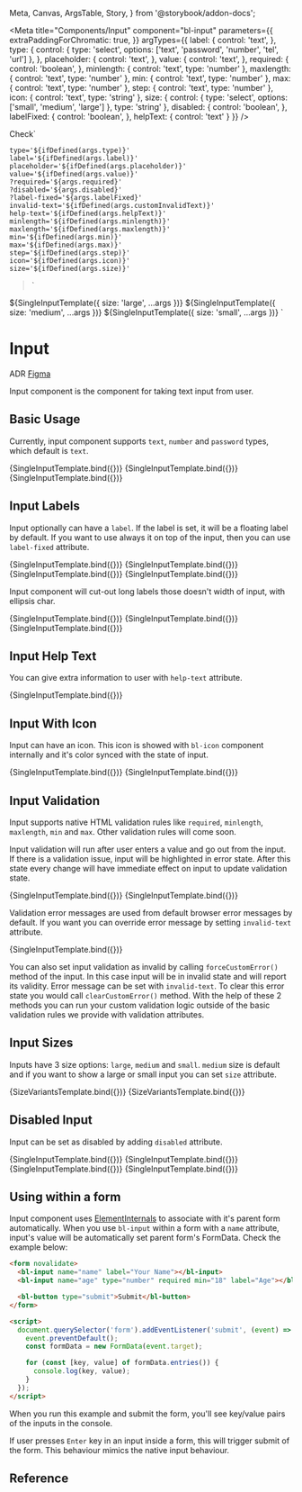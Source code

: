   Meta,
  Canvas,
  ArgsTable,
  Story,
} from '@storybook/addon-docs';

<Meta
  title="Components/Input"
  component="bl-input"
  parameters={{
    extraPaddingForChromatic: true,
  }}
  argTypes={{
    label: {
      control: 'text',
    },
    type: {
      control: {
        type: 'select',
        options: ['text', 'password', 'number', 'tel', 'url']
      },
    },
    placeholder: {
      control: 'text',
    },
    value: {
      control: 'text',
    },
    required: {
      control: 'boolean',
    },
    minlength: {
      control: 'text',
      type: 'number'
    },
    maxlength: {
      control: 'text',
      type: 'number'
    },
    min: {
      control: 'text',
      type: 'number'
    },
    max: {
      control: 'text',
      type: 'number'
    },
    step: {
      control: 'text',
      type: 'number'
    },
    icon: {
      control: 'text',
      type: 'string'
    },
    size: {
      control: {
        type: 'select',
        options: ['small', 'medium', 'large']
      },
      type: 'string'
    },
    disabled: {
      control: 'boolean',
    },
    labelFixed: {
      control: 'boolean',
    },
    helpText: {
      control: 'text'
    }
  }}
/>

  <bl-button>Check</bl-button>`

    type='${ifDefined(args.type)}'
    label='${ifDefined(args.label)}'
    placeholder='${ifDefined(args.placeholder)}'
    value='${ifDefined(args.value)}'
    ?required='${args.required}'
    ?disabled='${args.disabled}'
    ?label-fixed='${args.labelFixed}'
    invalid-text='${ifDefined(args.customInvalidText)}'
    help-text='${ifDefined(args.helpText)}'
    minlength='${ifDefined(args.minlength)}'
    maxlength='${ifDefined(args.maxlength)}'
    min='${ifDefined(args.min)}'
    max='${ifDefined(args.max)}'
    step='${ifDefined(args.step)}'
    icon='${ifDefined(args.icon)}'
    size='${ifDefined(args.size)}'
  ></bl-input>`

${SingleInputTemplate({ size: 'large', ...args })}
${SingleInputTemplate({ size: 'medium', ...args })}
${SingleInputTemplate({ size: 'small', ...args })}
`

# Input

<bl-badge icon="document">ADR</bl-badge>
<bl-badge icon="puzzle">[Figma](https://www.figma.com/file/RrcLH0mWpIUy4vwuTlDeKN/Baklava-Design-Guide?node-id=4%3A5586)</bl-badge>

Input component is the component for taking text input from user.

## Basic Usage

Currently, input component supports `text`, `number` and `password` types, which default is `text`.

<Canvas>
  <Story name="Text Input" args={{ placeholder: 'Enter Your Name' }}>
    {SingleInputTemplate.bind({})}
  </Story>
  <Story name="Number Input" args={{ type: 'number', placeholder: 'Enter Your Age' }}>
    {SingleInputTemplate.bind({})}
  </Story>
  <Story name="Password Input" args={{ type: 'password', placeholder: 'Enter Your Password' }}>
    {SingleInputTemplate.bind({})}
  </Story>
</Canvas>

## Input Labels

Input optionally can have a `label`.
If the label is set, it will be a floating label by default.
If you want to use always it on top of the input, then you can use `label-fixed` attribute.

<Canvas isColumn>
  <Story name="Input With Label"
         args={{ label: 'User Name', placeholder: 'Enter Your Name' }}>
    {SingleInputTemplate.bind({})}
  </Story>
  <Story name="Input With Fixed Label" args={{
    label: 'User Name',
    labelFixed: true,
    placeholder: 'Enter Your Name'
  }}>
    {SingleInputTemplate.bind({})}
  </Story>
  <Story name="Input Without Label" args={{ placeholder: 'Enter Your Name' }}>
    {SingleInputTemplate.bind({})}
  </Story>
  <Story name="Input with value" args={{ label: 'Your name', placeholder: 'Name Surname', value: 'Random User' }}>
    {SingleInputTemplate.bind({})}
  </Story>
</Canvas>

Input component will cut-out long labels those doesn't width of input, with ellipsis char.

<Canvas isColumn>
  <Story name="Input With Long Label" args={{ label: "Very very long label that doesn't fit select component width" }}>
    {SingleInputTemplate.bind({})}
  </Story>
  <Story name="Input With Long Label with Icon" args={{ label: "Very very long label that doesn't fit select component width", icon: 'profile' }}>
    {SingleInputTemplate.bind({})}
  </Story>
  <Story name="Input With Fixed Long Label" args={{ label: "Very very long label that doesn't fit select component width", placeholder: "Username", labelFixed: true }}>
    {SingleInputTemplate.bind({})}
  </Story>
</Canvas>

## Input Help Text

You can give extra information to user with `help-text` attribute.

<Canvas>
  <Story name="Input Help Text"
         args={{ type: 'text', placeholder: 'Enter Name', helpText: 'Your username should include only letters.' }}>
    {SingleInputTemplate.bind({})}
  </Story>
</Canvas>

## Input With Icon

Input can have an icon. This icon is showed with `bl-icon` component internally and it's color synced with the state of input.

<Canvas>
  <Story name="Input With Icon"
         args={{ type: 'text', placeholder: 'Enter Name', required: true, icon: 'calendar' }}>
    {SingleInputTemplate.bind({})}
  </Story>
  <Story name="Password Input With Icon"
         args={{ type: 'password', placeholder: 'Enter Password', required: true, icon: 'lock' }}>
    {SingleInputTemplate.bind({})}
  </Story>
</Canvas>

## Input Validation

Input supports native HTML validation rules like `required`, `minlength`, `maxlength`,  `min` and `max`. Other validation rules will come soon.

Input validation will run after user enters a value and go out from the input. If there is a validation issue, input will be highlighted in error state. After this state every change will have immediate effect on input to update validation state.

<Canvas>
  <Story name="Validation with Text Input"
         args={{ type: 'text', label: 'User Name', minlength: 5, maxlength: 20, required: true }}
  >
    {SingleInputTemplate.bind({})}
  </Story>
    <Story name="Validation with Number Input"
         args={{ type: 'number', label: 'Age', min: 18, required: true }}
  >
    {SingleInputTemplate.bind({})}
  </Story>
</Canvas>

Validation error messages are used from default browser error messages by default. If you want you can override error message by setting `invalid-text` attribute.

<Canvas>
  <Story name="Custom Error Message"
         args={{ type: 'text', label: 'User Name', required: true, customInvalidText: 'This field is mandatory' }}
  >
    {SingleInputTemplate.bind({})}
  </Story>
</Canvas>

You can also set input validation as invalid by calling `forceCustomError()` method of the input. In this case input will be in invalid state and will report
its validity. Error message can be set with `invalid-text`. To clear this error state you would call `clearCustomError()` method. With the help of these 2 methods
you can run your custom validation logic outside of the basic validation rules we provide with validation attributes.

## Input Sizes

Inputs have 3 size options: `large`, `medium` and `small`. `medium` size is default and if you want to show a large or small input you can set `size` attribute.

<Canvas>
  <Story name="Input sizes without value"
         args={{ type: 'text', label: 'User Name', icon: 'profile' }}
  >
    {SizeVariantsTemplate.bind({})}
  </Story>
  <Story name="Input sizes with value"
         args={{ type: 'text', label: 'User Name', value: 'excalibur82' }}
  >
    {SizeVariantsTemplate.bind({})}
  </Story>
</Canvas>

## Disabled Input

Input can be set as disabled by adding `disabled` attribute.

<Canvas isColumn>
  <Story name="Disabled Input with label"
         args={{ type: 'text', label: 'User Name', disabled: true }}
  >
    {SingleInputTemplate.bind({})}
  </Story>
  <Story name="Disabled Input with placeholder"
         args={{ type: 'text', label: 'User Name', labelFixed: true, placeholder: 'namesurname', disabled: true }}
  >
    {SingleInputTemplate.bind({})}
  </Story>
  <Story name="Disabled Input with value"
         args={{ type: 'text', label: 'User Name', value: 'excalibur82', disabled: true }}
  >
    {SingleInputTemplate.bind({})}
  </Story>
  <Story name="Disabled Input with icon"
         args={{ type: 'text', label: 'User Name', icon: 'profile', disabled: true }}
  >
    {SingleInputTemplate.bind({})}
  </Story>
</Canvas>

## Using within a form

Input component uses [ElementInternals](https://developer.mozilla.org/en-US/docs/Web/API/ElementInternals) to associate with it's parent form automatically. When you use `bl-input` within a form with a `name` attribute, input's value will be automatically set parent form's FormData. Check the example below:

```html
<form novalidate>
  <bl-input name="name" label="Your Name"></bl-input>
  <bl-input name="age" type="number" required min="18" label="Age"></bl-input>

  <bl-button type="submit">Submit</bl-button>
</form>

<script>
  document.querySelector('form').addEventListener('submit', (event) => {
    event.preventDefault();
    const formData = new FormData(event.target);

    for (const [key, value] of formData.entries()) {
      console.log(key, value);
    }
  });
</script>
```

When you run this example and submit the form, you'll see key/value pairs of the inputs in the console.

<bl-alert icon>If user presses `Enter` key in an input inside a form, this will trigger submit of the form. This behaviour mimics the native input behaviour.</bl-alert>

## Reference

<ArgsTable of="bl-input" />
